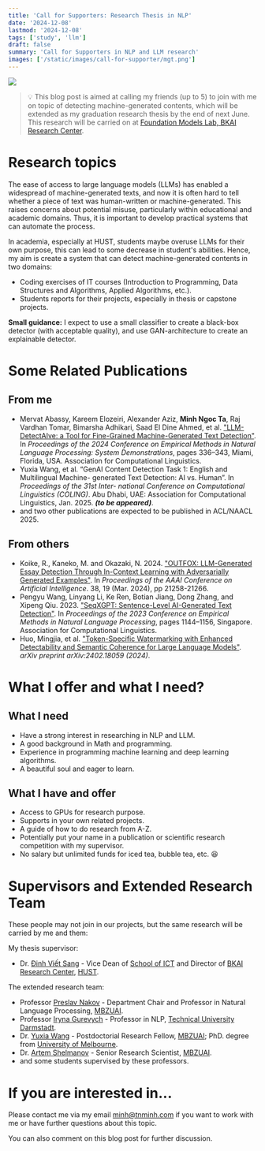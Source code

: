 ```yaml
---
title: 'Call for Supporters: Research Thesis in NLP'
date: '2024-12-08'
lastmod: '2024-12-08'
tags: ['study', 'llm']
draft: false
summary: 'Call for Supporters in NLP and LLM research'
images: ['/static/images/call-for-supporter/mgt.png']
---
```


![](/static/images/call-for-supporter/mgt.png)

> 💡 This blog post is aimed at calling my friends (up to 5) to join with me on topic of detecting machine-generated contents, which will be extended as my graduation research thesis by the end of next June. This research will be carried on at [Foundation Models Lab, BKAI Research Center](https://bkai.ai/research/foundation-models/).

# Research topics
The ease of access to large language models (LLMs) has enabled a widespread of machine-generated texts, and now it is often hard to tell whether a piece of text was human-written or machine-generated. This raises concerns about potential misuse, particularly within educational and academic domains. Thus, it is important to develop practical systems that can automate the process.

In academia, especially at HUST, students maybe overuse LLMs for their own purpose, this can lead to some decrease in student's abilities. Hence, my aim is create a system that can detect machine-generated contents in two domains:
* Coding exercises of IT courses (Introduction to Programming, Data Structures and Algorithms, Applied Algorithms, etc.).
* Students reports for their projects, especially in thesis or capstone projects.

**Small guidance:** I expect to use a small classifier to create a black-box detector (with acceptable quality), and use GAN-architecture to create an explainable detector.


# Some Related Publications

## From me
* Mervat Abassy, Kareem Elozeiri, Alexander Aziz, **Minh Ngoc Ta**, Raj Vardhan Tomar, Bimarsha Adhikari, Saad El Dine Ahmed, et al. ["LLM-DetectAIve: a Tool for Fine-Grained Machine-Generated Text Detection"](https://aclanthology.org/2024.emnlp-demo.35/). In *Proceedings of the 2024 Conference on Empirical Methods in Natural Language Processing: System Demonstrations*, pages 336–343, Miami, Florida, USA. Association for Computational Linguistics.
* Yuxia Wang, et al. “GenAI Content Detection Task 1: English and Multilingual Machine- generated Text Detection: AI vs. Human”. In *Proceedings of the 31st Inter- national Conference on Computational Linguistics (COLING)*. Abu Dhabi, UAE: Association for Computational Linguistics, Jan. 2025. ***(to be appeared)***.
* and two other publications are expected to be published in ACL/NAACL 2025.

## From others
* Koike, R., Kaneko, M. and Okazaki, N. 2024. ["OUTFOX: LLM-Generated Essay Detection Through In-Context Learning with Adversarially Generated Examples"](https://ojs.aaai.org/index.php/AAAI/article/view/30120). In *Proceedings of the AAAI Conference on Artificial Intelligence*. 38, 19 (Mar. 2024), pp 21258-21266.
* Pengyu Wang, Linyang Li, Ke Ren, Botian Jiang, Dong Zhang, and Xipeng Qiu. 2023. ["SeqXGPT: Sentence-Level AI-Generated Text Detection"](https://aclanthology.org/2023.emnlp-main.73/). In *Proceedings of the 2023 Conference on Empirical Methods in Natural Language Processing*, pages 1144–1156, Singapore. Association for Computational Linguistics.
* Huo, Mingjia, et al. ["Token-Specific Watermarking with Enhanced Detectability and Semantic Coherence for Large Language Models"](https://arxiv.org/abs/2402.18059). *arXiv preprint arXiv:2402.18059 (2024)*.



# What I offer and what I need?

## What I need

* Have a strong interest in researching in NLP and LLM.
* A good background in Math and programming.
* Experience in programming machine learning and deep learning algorithms.
* A beautiful soul and eager to learn.


## What I have and offer

* Access to GPUs for research purpose.
* Supports in your own related projects.
* A guide of how to do research from A-Z.
* Potentially put your name in a publication or scientific research competition with my supervisor.
* No salary but unlimited funds for iced tea, bubble tea, etc. 😆



# Supervisors and Extended Research Team

These people may not join in our projects, but the same research will be carried by me and them:


My thesis supervisor:
* Dr. [Đinh Viết Sang](https://users.soict.hust.edu.vn/sangdv) - Vice Dean of [School of ICT](https://soict.hust.edu.vn) and Director of [BKAI Research Center](https://bkai.ai), [HUST](https://hust.edu.vn).


The extended research team:
* Professor [Preslav Nakov](https://scholar.google.com/citations?user=DfXsKZ4AAAAJ&hl=en) - Department Chair and Professor in Natural Language Processing, [MBZUAI](https://mbzuai.ac.ae).
* Professor [Iryna Gurevych](https://scholar.google.com/citations?user=t3A39e8AAAAJ&hl=en) - Professor in NLP, [Technical University Darmstadt](https://www.tu-darmstadt.de/).
* Dr. [Yuxia Wang](https://scholar.google.com.au/citations?user=dciz7yMAAAAJ&hl=en) - Postdoctorial Research Fellow, [MBZUAI](https://mbzuai.ac.ae); PhD. degree from [University of Melbourne](https://www.unimelb.edu.au/).
* Dr. [Artem Shelmanov](https://scholar.google.ru/citations?user=-zFR1g0AAAAJ&hl=en) - Senior Research Scientist, [MBZUAI](https://mbzuai.ac.ae).
* and some students supervised by these professors.



# If you are interested in...
Please contact me via my email [minh@tnminh.com](mailto:minh@tnminh.com) if you want to work with me or have further questions about this topic.

You can also comment on this blog post for further discussion.